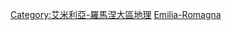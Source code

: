 {{Commons category|Provinces of Emilia-Romagna}}

[[Category:艾米利亞-羅馬涅大區地理|Category:艾米利亞-羅馬涅大區地理]]
[[Category:意大利各大区省份|Emilia-Romagna]]